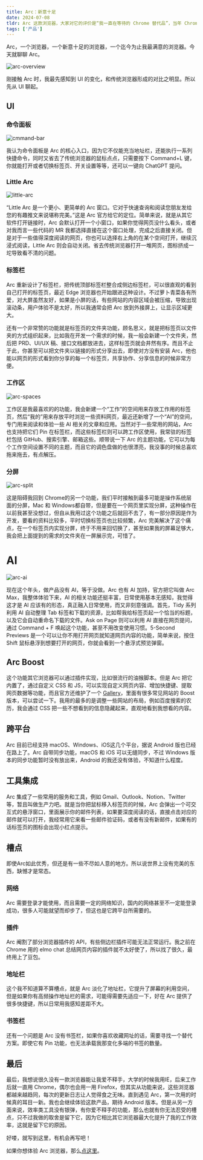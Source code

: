 ```yaml
---
title: Arc：新意十足
date: 2024-07-08
tldr: Arc 这款浏览器，大家对它的评价是“我一直在等待的 Chrome 替代品”，当年 Chrome 是 IE 的屠龙者，如今 Arc 会成为另一个屠龙少年吗？
tags: ['产品']
---
```


Arc，一个浏览器，一个新意十足的浏览器，一个迄今为止我最满意的浏览器。今天就聊聊 Arc。

![arc-overview](https://assets.coderfee.com/blog%2Fposts%2Farc-overview.png)

刚接触 Arc 时，我最先感知到 UI 的变化，和传统浏览器形成的对比之明显。所以先从 UI 聊起。

## UI

### 命令面板

![cmmand-bar](https://assets.coderfee.com/blog%2Fposts%2Farc-command-bar.png)

我认为命令面板是 Arc 的核心入口，因为它不仅能充当地址栏，还能执行一系列快捷命令，同时又省去了传统浏览器的鼠标点点，只需要按下 Command+L 键，你就能打开或者切换标签页、开关设置等等，还可以一键向 ChatGPT 提问。

### Little Arc

![little-arc](https://assets.coderfee.com/blog%2Fposts%2Flittle-arc.png)

“Little Arc 是一个更小、更简单的 Arc 窗口。它对于快速查询和阅读您朋友发给您的有趣推文来说堪称完美。”这是 Arc 官方给它的定位。简单来说，就是从其它软件打开链接时，Arc 会默认打开一个小窗口，如果你觉得网页没什么看头，或者对我而言一些代码的 MR 我都选择直接在这个窗口处理，完成之后直接关闭。但是对于一些值得深度阅读的网页，你也可以选择右上角的在某个空间打开，继续沉浸式阅读，Little Arc 则会自动关闭。省去传统浏览器打开一堆网页，图标挤成一坨导致看不清的问题。

### 标签栏

Arc 重新设计了标签栏，把传统顶部标签栏整合成侧边标签栏，可以很直观的看到自己打开的标签页，最近 Edge 浏览器也开始跟进这种设计。不过萝卜青菜各有所爱，对大屏虽然友好，如果是小屏的话，有些网站的内容区域会被压缩，导致出现滚动条，用户体验不是太好，所以我通常会把 Arc 放到外接屏上，让显示区域更大。

还有一个非常赞的功能就是标签页的文件夹功能，顾名思义，就是把标签页以文件夹的方式组织起来，比如我在开发一个需求的时候，我一般会新建一个文件夹，然后把 PRD、UI/UX 稿、接口文档都放进去，这样标签页就会井然有序。而且不止于此，你甚至可以把文件夹以链接的形式分享出去，即使对方没有安装 Arc，他也能以网页的形式看到你分享的每一个标签页，共享协作、分享信息的时候非常方便。

### 工作区

![arc-spaces](https://assets.coderfee.com/blog%2Fposts%2Farc-spaces.png)

工作区是我最喜欢的的功能，我会新建一个“工作”的空间用来存放工作用的标签页，然后“我的”用来存放平时浏览一些资料网页，最近还新增了一个“AI”的空间，专门用来阅读和体验一些 AI 相关的文章和应用。当然对于一些常用的网站，Arc 也支持把它们 Pin 在标签栏，而这些标签栏则可以跨工作区使用，我常驻的标签栏包括 GitHub、搜索引擎、邮箱这些。顺带说一下 Arc 的主题功能，它可以为每个工作空间设置不同的主题，而且它的调色盘做的也很漂亮，我没事的时候总喜欢拖来拖去，有点解压。

### 分屏

![arc-split](https://assets.coderfee.com/blog%2Fposts%2Farc-split.png)

这是阻碍我回到 Chrome的另一个功能，我们平时接触到最多可能是操作系统层面的分屏，Mac 和 Windows都自带，但是要在一个网页里实现分屏，这种操作在以前我甚至没想过，但自从我用过这个功能之后就回不去了，有一部分原因是作为开发，要看的资料比较多，平时切换标签页也比较频繁，Arc 完美解决了这个痛点，在一个标签页内实现分屏，终于不用来回切换了，甚至如果我的屏幕足够大，我会把上面提到的需求的文件夹在一屏展示完，可惜了。

# AI

![arc-ai](https://assets.coderfee.com/blog%2Fposts%2Farc-ai.png)

现在这个年头，做产品没有 AI，等于没做。Arc 也有 AI 加持，官方把它叫做 Arc Max，我整体体验下来，AI 的相关功能还挺丰富，日常使用基本无感知，我觉得这才是 AI 应该有的形态，真正融入日常使用，而又非刻意强调。首先，Tidy 系列利用 AI 自动整理 Tab 标签和下载的资源，比如帮我给标签页起一个恰当的标题，以及它会自动重命名下载的文件。Ask on Page 则可以利用 AI 直接在网页提问，通过 Command + F 唤起这个功能，甚至不用改变使用习惯。5-Second Previews 是一个可以让你不用打开网页就知道网页内容的功能，简单来说，按住 Shift 鼠标悬浮到想要打开的网页，你就会看到一个悬浮式预览弹窗。

## Arc Boost

这个功能其它浏览器可以通过插件实现，比如很流行的油猴脚本。但是 Arc 把它内置了，通过自定义 CSS 和 JS，可以实现自定义网页内容、增加快捷键、提取网页数据等功能，而且官方还维护了一个 [Gallery](https://arc.net/boosts)，里面有很多常见网站的 Boost 版本，可以尝试一下。我用的最多的是调整一些网站的布局，例如百度搜索的农历，我会通过 CSS 把一些不想看到的信息隐藏起来，直观地看到我想看的内容。

## 跨平台

Arc 目前已经支持 macOS、Windows、iOS这几个平台，据说 Android 版也已经在路上了。Arc 自带同步功能，macOS 和 iOS 可以无缝同步，不过 Windows 版本的同步功能暂时没有放出来，Android 的我还没有体验，不知道什么程度。

## 工具集成

Arc 集成了一些常用的服务和工具，例如 Gmail、Outlook、Notion、Twitter 等，暂且叫做生产力吧。就是当你把鼠标移入标签页的时候，Arc 会弹出一个可交互式的悬浮窗口，里面展示你的邮件列表，如果要深度阅读的话，直接点击对应的邮件就可以打开，我经常用它来看一些邮件验证码，或者有没有新邮件，如果有的话标签页的图标会出现小红点提示。

## 槽点

即使Arc如此优秀，但还是有一些不尽如人意的地方。所以说世界上没有完美的东西，缺憾才是常态。

### 网络

Arc 需要登录才能使用，而且需要一定的网络知识，国内的网络甚至不一定能登录成功，很多人可能就望而却步了，但这也是它跨平台所需要的。

### 插件

Arc 阉割了部分浏览器插件的 API，有些侧边栏插件可能无法正常运行。我之前在 Chrome 用的 elmo chat 总结网页内容的插件就不太好使了，所以找了很久，最终用上了豆包。

### 地址栏

这个我不知道算不算槽点，就是 Arc 淡化了地址栏，它提升了屏幕的利用空间，但是如果你有高频操作地址栏的需求，可能得需要先适应一下，好在 Arc 提供了很多快捷键，所以日常用我感知差距不大。

### 书签栏

还有一个问题是 Arc 没有书签栏，如果你喜欢收藏网址的话，需要寻找一个替代方案。即使它有 Pin 功能，也无法承载我那变化多端的书签的数量。

## 最后

最后，我想说很久没有一款浏览器能让我爱不释手，大学的时候我用IE，后来工作后就一直用 Chrome，偶尔也会用一用 Firefox，但其实从功能来说，这些浏览器都越来越趋同，每次的更新日志让人觉得食之无味。直到遇见 Arc，第一次用的时候真的耳目一新。我也会继续体验这款产品，期待 Android 版本。但是从另一方面来说，效率类工具没有银弹，有你爱不释手的功能，那么也就有你无法忍受的槽点，只不过我做的取舍是留下它，因为它相比其它浏览器最大化提升了我的工作效率，这就是留下它的原因。

好喽，就写到这里，有机会再写吧！

如果你想体验 Arc 浏览器，那么[点这里](https://arc.net/gift/110a5127)。
